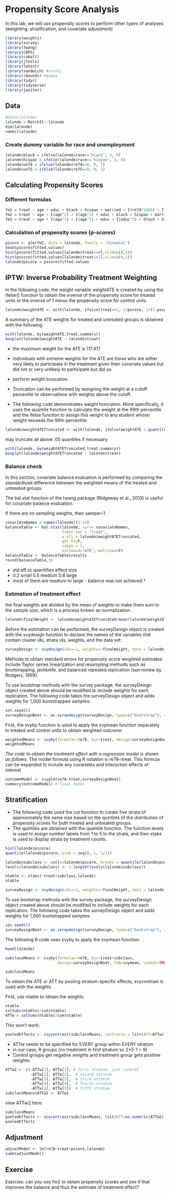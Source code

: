 # Propensity Score Analysis

In this lab, we will use propensity scores to perform other types of analyses (weighting, stratification, and covariate adjustment)

```r
library(weights)
library(survey)
library(twang)
library(CBPS)
library(cobalt)
library(jtools)
library(lmtest)
library(sandwich) #vcovCL
library(rbounds) #gamma
library(tidyr)
library(tidyverse)
library(janitor)
```

<!------------------------------>
## Data
<!------------------------------>

```r
#data(lalonde)
lalonde = MatchIt::lalonde
dim(lalonde)
names(lalonde)
```

### Create dummy variable for race and unemployment

```r
lalonde$black = ifelse(lalonde$race=='black', 1, 0)
lalonde$hispan = ifelse(lalonde$race=='hispan', 1, 0)
lalonde$un74 = ifelse(lalonde$re74==0, 0, 1)
lalonde$un75 = ifelse(lalonde$re75==0, 0, 1)
```

<!------------------------------>
## Calculating Propensity Scores
<!------------------------------>

### Different formulas

```r
fm1 = treat ~ age + educ + black + hispan + married + I(re74/1000) + I(re75/1000)
fm2 = treat ~ age + I(age^2) + I(age^3) + educ + black + hispan + married + I(re74/1000) + I(re75/1000)
fm3 = treat ~ age + I(age^2) + I(age^3) + educ + I(educ^2) + black + hispan + married + I(re74/1000) + I(re75/1000)
```

### Calculation of propensity scores (p-scores)
```r
pscore <- glm(fm2, data = lalonde, family = 'binomial')
head(pscore$fitted.values)
hist(pscore$fitted.values[lalonde$treat==0],xlim=c(0,1))
hist(pscore$fitted.values[lalonde$treat==1],xlim=c(0,1))
lalonde$pscore = pscore$fitted.values
```


<!------------------------------>
## IPTW: Inverse Probability Treatment Weighting
<!------------------------------>

In the following code, the weight variable weightATE is created by using the ifelse() function to obtain the inverse of the propensity score for treated units or the inverse of 1 minus the propensity score for control units

```r
lalonde$weightATE <- with(lalonde, ifelse(treat==1, 1/pscore, 1/(1-pscore)))
```

A summary of the ATE weights for treated and untreated groups is obtained with the following: 

```r
with(lalonde, by(weightATE,treat,summary)) 
boxplot(lalonde$weightATE ~ lalonde$treat)
```

* the maximum weight for the ATE is 117.417
* Individuals with extreme weights for the ATE are those who are either very likely to participate in the treatment given their covariate values but did not or very unlikely to participate but did so.

*  perform weight truncation
* Truncation can be performed by assigning the weight at a cutoff percentile to observations with weights above the cutoff.

* The following code demonstrates weight truncation. More specifically, it uses the quantile function to calculate the weight at the 99th percentile and the ifelse function to assign this weight to any student whose weight exceeds the 99th percentile:

```r
lalonde$weightATETruncated <- with(lalonde, ifelse(weightATE > quantile(weightATE, 0.99), quantile(weightATE, 0.99), weightATE))
```

may truncate all above .05 quantiles if necessary

```r
with(lalonde, by(weightATETruncated,treat,summary)) 
boxplot(lalonde$weightATETruncated ~ lalonde$treat)
```


### Balance check

In this section, covariate balance evaluation is performed by comparing the standardized difference between the weighted means of the treated and untreated groups.

The bal.stat function of the twang package (Ridgeway et al., 2013) is useful for covariate balance evaluation. 

If there are no sampling weights, then sampw=1.

```r
covariateNames <-names(lalonde)[3:14]
balanceTable <- bal.stat(lalonde, vars= covariateNames,
                         treat.var = "treat",
                         w.all = lalonde$weightATETruncated, 
                         get.ks=F,
                         sampw = 1,
                         estimand="ATE", multinom=F)
balanceTable <- balanceTable$results
round(balanceTable,3) 
```

* std.eff.sz quantifies effect size
* 0.2 small 0.5 medium 0.8 large
* most of them are medium to large - balance was not achieved *

### Estimation of treatment effect

the final weights are divided by the mean of weights to make them sum to the sample size, which is a process known as normalization.

```r
lalonde$finalWeight <- lalonde$weightATETruncated/mean(lalonde$weightATETruncated)
```

Before the estimation can be performed, the surveyDesign object is created with the svydesign function to declare the names of the variables that contain cluster ids, strata ids, weights, and the data set: 

```r
surveyDesign <- svydesign(ids=~1, weights=~finalWeight, data = lalonde, nest=T) 
```

Methods to obtain standard errors for propensity score weighted estimates include Taylor series linearization and resampling methods such as bootstrapping, jackknife, and balanced repeated replication (see review by Rodgers, 1999).

To use bootstrap methods with the survey package, the surveyDesign object created above should be modified to include weights for each replication. The following code takes the surveyDesign object and adds weights for 1,000 bootstrapped samples:

```r
set.seed(8)
surveyDesignBoot <- as.svrepdesign(surveyDesign, type=c("bootstrap"), replicates=1000)
```

First, the svyby function is used to apply the svymean function separately to treated and control units to obtain weighted outcome:

```r
weightedMeans <- svyby(formula=~re78, by=~treat, design=surveyDesignBoot, FUN=svymean, covmat=TRUE)
weightedMeans
```


*The code to obtain the treatment effect with a regression model is shown as follows. 
* The model formula using R notation is re78~treat. This formula can be expanded to include any covariates and interaction effects of interest

```r
outcomeModel <- svyglm(re78~treat,surveyDesignBoot)
summary(outcomeModel) # final model
```


<!------------------------------>
## Stratification
<!------------------------------>

* The following code used the cut function to create five strata of approximately the same size based on the quintiles of the distribution of propensity scores for both treated and untreated groups. 
* The quintiles are obtained with the quantile function. The function levels is used to assign number labels from 1 to 5 to the strata, and then xtabs is used to display strata by treatment counts.

```r
hist(lalonde$pscore)
quantile(lalonde$pscore, prob = seq(0, 1, 1/5))

lalonde$subclass <- cut(x=lalonde$pscore, breaks = quantile(lalonde$pscore, prob = seq(0, 1, 1/5)), include.lowest=T)
levels(lalonde$subclass) <- 1:length(levels(lalonde$subclass))

ntable <- xtabs(~treat+subclass,lalonde) 
ntable

surveyDesign <- svydesign(ids=~1, weights=~finalWeight, data = lalonde, nest=T) 
```

To use bootstrap methods with the survey package, the surveyDesign object created above should be modified to include weights for each replication. The following code takes the surveyDesign object and adds weights for 1,000 bootstrapped samples:

```r
set.seed(8)
surveyDesignBoot <- as.svrepdesign(surveyDesign, type=c("bootstrap"), replicates=1000) 
```

The following R code uses svyby to apply the svymean function:

```r
head(lalonde)

subclassMeans <- svyby(formula=~re78, by=~treat+subclass,
                       design=surveyDesignBoot, FUN=svymean, covmat=TRUE)

subclassMeans
```

To obtain the ATE or ATT by pooling stratum-specific effects, svycontrast is used with the weights

First, use ntable to obtain the weights

```r
ntable
colSums(ntable)/sum(ntable)
ATTw = colSums(ntable)/sum(ntable)
```

This won't work: 

```r
pooledEffects <- svycontrast(subclassMeans, contrasts = list(ATT=ATTw)) 
```


* ATTw needs to be specified for EVERY group within EVERY stratum
* in our case, 9 groups (no treatment in first stratum so 2*5-1 = 9)
* Control groups get negative weights and treatment group gets positive weights: 

```r
ATTw2 <- c(-ATTw[1], ATTw[1], # first stratum, just control
           -ATTw[2], ATTw[2],  # second stratum
           -ATTw[3], ATTw[3],  # third stratum
           -ATTw[4], ATTw[4],  # fourth stratum
           -ATTw[4], ATTw[5])  # fifth stratum
subclassMeans$ATTw2 <- ATTw2
```

view ATTw2 here:

```r
subclassMeans
pooledEffects <- svycontrast(subclassMeans, list(ATT=as.numeric(ATTw2))) 
pooledEffects
```

<!------------------------------>
## Adjustment
<!------------------------------>

```r
adjustModel <- lm(re78~treat+pscore,lalonde)
summ(adjustModel) 
```

<!------------------------------>
## Exercise
<!------------------------------>

Exercise: can you use fm2 to obtain propensity scores and see if that improves the balance and thus the estimate of treatment effect? 


